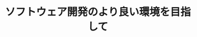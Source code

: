﻿---
title: "ソフトウェア開発のより良い環境を目指して"
category: "情報理工学院"
vol: 16
interviewee: "佐伯 元司 "
url: ""
tags: ["環境","ソフトウェア"]
pdf: "16-7.pdf"
career: ""
pdfurl: "16-7/16-7.pdf"
preface: ""
---
